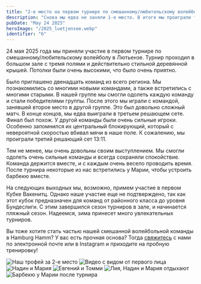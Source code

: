 ---
title: "2-е место на первом турнире по смешанному/любительскому волейболу в Лютьензе"
description: "Снова мы едва не заняли 1-е место. В итоге мы проиграли третий решающий сет 13:11. Тем не менее, мы довольны своим выступлением!"
pubDate: "May 24 2025"
heroImage: "/2025_luetjensee.webp"
identifier: "6"
---


24 мая 2025 года мы приняли участие в первом турнире по смешанному/любительскому волейболу в Лютьензе.
Турнир проходил в большом зале с тремя полями и действительно стильной деревянной крышей.
Потолки были очень высокими, что было очень приятно.

Было приглашено двенадцать команд из всего региона.
Мы познакомились со многими новыми командами, а также встретились с многими старыми.
В нашей группе мы смогли одолеть каждую команду и стали победителями группы.
После этого мы играли с командой, занявшей второе место в другой группе.
Это был довольно сложный матч.
В конце концов, мы едва выиграли в третьем решающем сете.
Финал был похож.
У другой команды были очень сильные игроки.
Особенно запомнился их центральный блокирующий, который с невероятной скоростью вбивал мячи в наше поле.
К сожалению, мы проиграли третий решающий сет 13:11.

Тем не менее, мы очень довольны своим выступлением.
Мы смогли одолеть очень сильные команды и всегда сохраняли спокойствие.
Команда держится вместе, и с каждым очень весело проводить время.
После турнира некоторые из нас встретились у Марии, чтобы устроить барбекю вместе.

На следующих выходных мы, возможно, примем участие в первом Кубке Вакенитц.
Однако наше участие еще не подтверждено, так как этот кубок предназначен для команд от районного класса до уровня Бундеслиги.
С этим завершился сезон турниров в зале, и начинается пляжный сезон.
Надеемся, зима принесет много увлекательных турниров.

<YouTube id="NuXZexs-DIw" />

Вы тоже хотите стать частью нашей смешанной волейбольной команды в Hamburg Hamm?
У вас есть прочная основа?
Тогда [свяжитесь](/ru/contact/) с нами по электронной почте или в Instagram и приходите на пробную тренировку!

![Наш трофей за 2-е место](/2025_luetjensee_pokal.webp)
![Видео с видом от первого лица](/2025_luetjensee_2.webp)
![Надин и Мария](/2025_luetjensee_3.webp)
![Евгений и Томми](/2025_luetjensee_4.webp)
![Лия, Надин и Мария отдыхают](/2025_luetjensee_5.webp)
![Барбекю у Марии после турнира](/2025_luetjensee_6.webp)